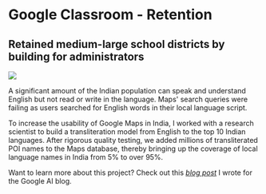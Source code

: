 
# **Google Classroom - Retention**

## Retained medium-large school districts by building for administrators

<div
  className="w-full flex justify-center items-center relative"
  style={{ background: "#000000" }}
>
  <Image
    src="/images/resume/class-visit.png"
    layout="intrinsic"
    width={1240}
    height={760}
  />
</div>

A significant amount of the Indian population can speak and understand English but not read or write in the language. 
Maps' search queries were failing as users searched for English words in their local language script. 

To increase the usability of Google Maps in India, I worked with a research scientist to build a transliteration model from English to the top 10 Indian languages.
After rigorous quality testing, we added millions of transliterated POI names to the Maps database, thereby bringing up
the coverage of local language names in India from 5% to over 95%.

Want to learn more about this project? Check out this 
<a href="https://workspaceupdates.googleblog.com/2023/06/visit-class-google-classroom.html" target="_blank"><i>blog post</i></a> I wrote for the Google AI blog. 